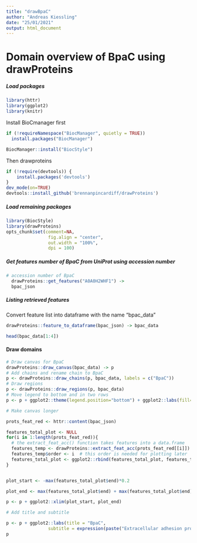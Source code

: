 ```yaml
---
title: "drawBpaC"
author: "Andreas Kiessling"
date: "25/01/2021"
output: html_document
---
```


# Domain overview of BpaC using drawProteins

##### Load packages

```r
library(httr)
library(ggplot2)
library(knitr)
```

Install BioCmanager first

```r
if (!requireNamespace("BiocManager", quietly = TRUE))
  install.packages("BiocManager")

BiocManager::install("BiocStyle")
```

Then drawproteins

```r
if (!require(devtools)) {
    install.packages('devtools')
}
dev_mode(on=TRUE)
devtools::install_github('brennanpincardiff/drawProteins')
```

##### Load remaining packages

```r
library(BiocStyle)
library(drawProteins)
opts_chunk$set(comment=NA,
                fig.align = "center",
                out.width = "100%",
                dpi = 100)
```

##### Get features number of BpaC from UniProt using accession number

```r
# accession number of BpaC
  drawProteins::get_features("A0A0H2WHF1") ->
  bpac_json
```

##### Listing retrieved features

Convert feature list into dataframe with the name "bpac_data"

```r
drawProteins::feature_to_dataframe(bpac_json) -> bpac_data

head(bpac_data[1:4])
```

#### Draw domains

```r
# Draw canvas for BpaC
drawProteins::draw_canvas(bpac_data) -> p
# Add chains and rename chain to BpaC
p <- drawProteins::draw_chains(p, bpac_data, labels = c("BpaC"))
# Draw regions
p <- drawProteins::draw_regions(p, bpac_data)
# Move legend to bottom and in two rows
p <- p + ggplot2::theme(legend.position="bottom") + ggplot2::labs(fill="") + ggplot2::guides(fill=guide_legend(nrow=2,byrow=TRUE)) 

# Make canvas longer

prots_feat_red <- httr::content(bpac_json)

features_total_plot <- NULL
for(i in 1:length(prots_feat_red)){
  # the extract_feat_acc() function takes features into a data.frame
  features_temp <- drawProteins::extract_feat_acc(prots_feat_red[[i]])
  features_temp$order <- i  # this order is needed for plotting later
  features_total_plot <- ggplot2::rbind(features_total_plot, features_temp)
}


plot_start <- -max(features_total_plot$end)*0.2

plot_end <- max(features_total_plot$end) + max(features_total_plot$end)*0.2

p <- p + ggplot2::xlim(plot_start, plot_end)

# Add title and subtitle

p <- p + ggplot2::labs(title = "BpaC",
                subtitle = expression(paste("Extracellular adhesion protein from ",italic("B. pseudomallei"), "\n more text but in a new line")))
p
```

